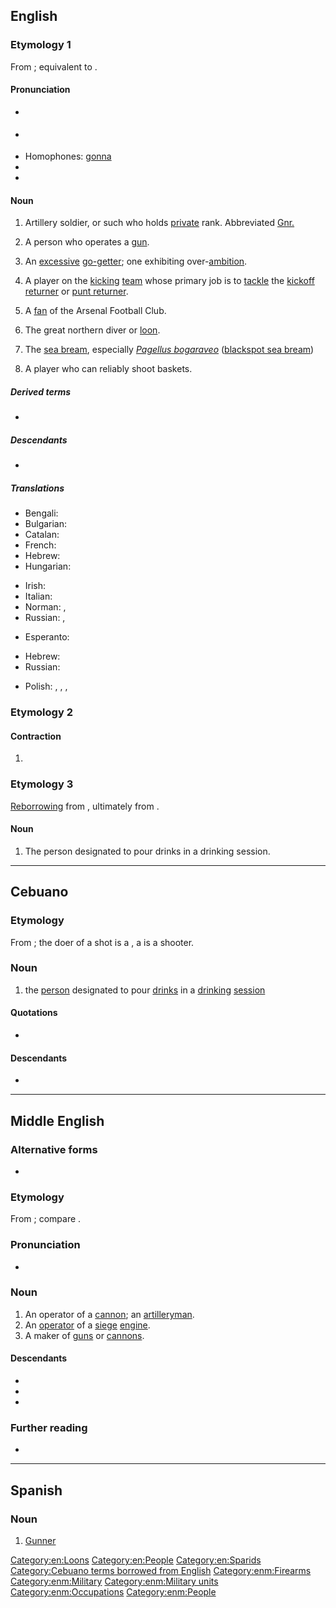 {{also|Gunner}}
==English==

===Etymology 1===
From {{inh|en|enm|gonner}}; equivalent to {{af|en|gun|-er|id2=agent noun}}.

====Pronunciation====
* {{a|GA}} {{IPA|en|/ˈɡʌn.ɚ/}}
* {{a|RP}} {{IPA|en|/ˈɡʌn.ə(ɹ)/}}
* Homophones: [[gonna]] {{qualifier|non-rhotic accents}}
* {{audio|en|En-au-gunner.ogg|Audio (AU)}}
* {{rhymes|en|ʌnə(ɹ)|s=2}}

====Noun====
{{en-noun}}

# {{lb|en|military rank}} Artillery soldier, or such who holds [[private]] rank. Abbreviated [[Gnr.]]
# A person who operates a [[gun]].
# {{lb|en|figuratively}} An [[excessive]] [[go-getter]]; one exhibiting over-[[ambition]].
# {{lb|en|American football}} A player on the [[kicking]] [[team]] whose primary job is to [[tackle]] the [[kickoff returner]] or [[punt returner]].
# {{lb|en|UK|slang|soccer}} A [[fan]] of the Arsenal Football Club.
# The great northern diver or [[loon]].
# {{lb|en|UK|Ireland|dialect}} The [[sea bream]], especially ''[[Pagellus bogaraveo]]'' ([[blackspot sea bream]])
# {{lb|en|basketball}} A player who can reliably shoot baskets.

=====Derived terms=====
* {{l|en|kiss the gunner's daughter}}

=====Descendants=====
* {{desc|ceb|gunner}}

=====Translations=====
{{trans-top|artillery soldier}}
* Bengali: {{t|bn|গোলন্দাজ|tr=golôndaz}}
* Bulgarian: {{t|bg|артилерист|m|sc=Cyrl}}
* Catalan: {{t|ca|artiller|m}}
* French: {{t+|fr|artilleur|m}}
* Hebrew: {{t+|he|תותחן|m|tr=totkhan}}
* Hungarian: {{t+|hu|tüzér}}
{{trans-mid}}
* Irish: {{t|ga|gunnadóir|m}}
* Italian: {{t+|it|artigliere|m}}
* Norman: {{t|nrf|canonnyi|m}}, {{t|nrf|artilleu|m}}
* Russian: {{t+|ru|артиллери́ст|m}}, {{t+|ru|стрело́к|m}}
{{trans-bottom}}

{{trans-top|someone that operates a gun}}
* Esperanto: {{t|eo|pafisto}}
{{trans-mid}}
* Hebrew: {{t+|he|תותחן|m|tr=totkhan}}
* Russian: {{t+|ru|стрело́к|m}}
{{trans-bottom}}

{{trans-top|a fan of Arsenal}}
* Polish: {{t+|pl|Kanonier|m}}, {{t|pl|Kanonierka|f}}, {{t|pl|Arsenalczyk|m}}, {{t|pl|Arsenalka|f}}
{{trans-mid}}
{{trans-bottom}}

===Etymology 2===

====Contraction====
{{head|en|contraction}}

# {{lb|en|rare}}<!--AAVE?--> {{alternative spelling of|en|gonna}}

===Etymology 3===
[[reborrowing|Reborrowing]] from {{bor|en|ceb|gunner}}, ultimately from {{der|en|en|gunner}}.

====Noun====
{{en-noun}}

# {{lb|en|regional|Cebu|slang}} The person designated to pour drinks in a drinking session.

[[Category:en:Loons]]
[[Category:en:People]]
[[Category:en:Sparids]]

----

==Cebuano==

===Etymology===
From {{m|en|shot||a measure of alcohol}}; the doer of a shot is a {{m|en|shooter}}, a {{m|en|gunner}} is a shooter.

===Noun===
{{head|ceb|noun}}

# the [[person]] designated to pour [[drinks]] in a [[drinking]] [[session]]

====Quotations====
* {{seeCites|ceb}}

====Descendants====
* {{desc|bor=1|en|gunner}}

[[Category:Cebuano terms borrowed from English]]

----

==Middle English==

===Alternative forms===
* {{alt|enm|goner|gonner|gunnare|gownere}}

===Etymology===
From {{af|enm|gunne|-er}}; compare {{cog|ML.|gunnārius}}.

===Pronunciation===
* {{IPA|enm|/ɡuˈneːr/|/ˈɡunər/}}

===Noun===
{{enm-noun}} {{tlb|enm|Late ME}}

# An operator of a [[cannon]]; an [[artilleryman]].
# An [[operator]] of a [[siege]] [[engine]].
# A maker of [[gun]]s or [[cannon]]s.

====Descendants====
* {{desc|en|gunner}}
* {{desc|sco|gunner}}
* {{desc|ML.|gunnārius|bor=1}}

===Further reading===
* {{R:MED Online|entry=gǒnner|pos=n|id=MED19084|accessdate=2018-07-23}}

[[Category:enm:Firearms]]
[[Category:enm:Military]]
[[Category:enm:Military units]]
[[Category:enm:Occupations]]
[[Category:enm:People]]

----

==Spanish==

===Noun===
{{es-noun|mf|gunners}}

# [[Gunner]] {{gloss|someone associated with Arsenal Football Club}}